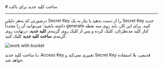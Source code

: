

<Layout>
<Head>
<title>مستندات ساخت کلید جدید برای باکت - لیارا</title>
<meta property="og:title" content="مستندات خدمات رایانش ابری لیارا" />
<meta property="og:description" content="مستندات مربوط به نحوه ساخت کلید جدید برای باکت در فضای ذخیره‌سازی ابری در لیارا"  />
<meta property="og:image" content="https://files.liara.ir/liara/logos/liara-poster.jpg" />
</Head>
# ساخت کلید جدید برای باکت
<hr className="mb-2" />

درصورتی که به‌هر دلیلی Secret Key را از دست بدهید یا نیاز به یک Secret Key جدید داشته باشید؛
می‌توانید آن را مجدداً generate کنید. برای این کار، 
باید روی سه نقطه کنار کلید مدنظرتان، کلیک کرده و پس از کلیک روی گزینه‌ی **کلید جدید**، درنهایت روی گزینه‌ی **ساخت کلید جدید** کلیک کنید:

<div className="h-4" />
<img src="https://files.liara.ir/liara/old/buckets/revoke-keys.gif" alt="work with bucket" />
<div className="h-4" />

<Alert variant="info">
<p>
با ساخت کلید جدید، Access Key تغییری نمی‌کند و Secret Key قدیمی، بلا استفاده خواهد شد.
</p>
</Alert>

</Layout>